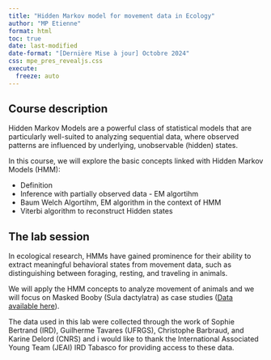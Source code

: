 ```yaml
---
title: "Hidden Markov model for movement data in Ecology"
author: "MP Etienne"
format: html
toc: true
date: last-modified
date-format: "[Dernière Mise à jour] Octobre 2024"
css: mpe_pres_revealjs.css
execute: 
  freeze: auto
---
```



## Course description 

Hidden Markov Models are a powerful class of statistical models that are particularly well-suited to analyzing sequential data, where observed patterns are influenced by underlying, unobservable (hidden) states. 

In this course, we will explore the basic concepts linked with  Hidden Markov Models (HMM):

* Definition
* Inference with partially observed data - EM algortihm
* Baum Welch Algortihm, EM algorithm in the context of HMM
* Viterbi algorithm to reconstruct Hidden states



## The lab session

In ecological research, HMMs have gained prominence for their ability to extract meaningful behavioral states from movement data, such as distinguishing between foraging, resting, and traveling in animals.

We will apply the HMM concepts to analyze movement of animals and we will focus on   Masked Booby (Sula dactylatra) as case studies ([Data available here](donnees_fous.txt)). 

The data used in this lab were collected through the work of Sophie Bertrand (IRD), Guilherme Tavares (UFRGS), Christophe Barbraud, and Karine Delord (CNRS) and i would like to thank the International Associated Young Team (JEAI) IRD Tabasco for providing access to these data.

